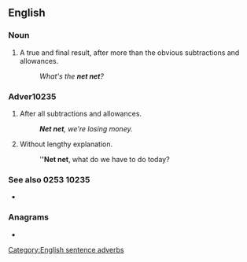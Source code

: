 {{also|net-net}}
==English==

===Noun===
{{en-noun}}

# {{lb|en|business}} A true and final result, after more than the obvious subtractions and allowances.
#: ''What's the '''net net'''?''

===Adver10235===
{{en-adv|-}}

# {{lb|en|business}} After all subtractions and allowances.
#: '''''Net net''', we're losing money.''
# {{lb|en|management}} Without lengthy explanation.
#: '''''Net net''', what do we have to do today?

===See also 0253 10235===
* {{l|en|get to the point}}

===Anagrams===
* {{anagrams|en|a=eenntt|entent|tenent|tenten}}

[[Category:English sentence adverbs]]